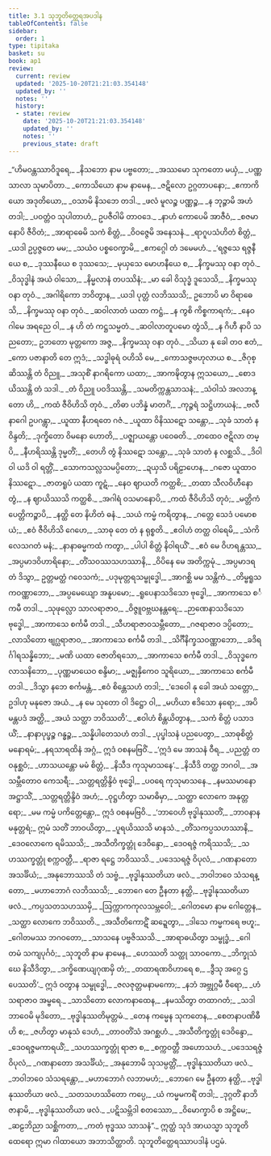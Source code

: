 ```yaml
---
title: 3.1 သုဘူတိတ္ထေရအပဒါန
tableOfContents: false
sidebar:
  order: 1
type: tipitaka
basket: su
book: ap1
review:
  current: review
  updated: '2025-10-20T21:21:03.354148'
  updated_by: ''
  notes: ''
  history:
  - state: review
    date: '2025-10-20T21:21:03.354148'
    updated_by: ''
    notes: ''
    previous_state: draft
---
```



<DynamicBreadcrumb />


<ReviewStatus review={frontmatter.review} showDetails={true} />

<HypothesisAnnotation frontmatter={frontmatter} />

<Division number="1" book="ap1" e="ch" v="20" p="74">

<Paragraph number="860" type="verses" book="ap1">
_“ဟိမဝန္တဿာဝိဒူရေ,_  
_နိသဘော နာမ ပဗ္ဗတော;_  
_အဿမော သုကတော မယှံ,_  
_ပဏ္ဏသာလာ သုမာပိတာ._  

</Paragraph>

</Division>
<Division number="2" book="ap1" e="ch" v="20" p="74">

<Paragraph number="861" type="verses" book="ap1">
_ကောသိယော နာမ နာမေန,_  
_ဇဋိလော ဥဂ္ဂတာပနော;_  
_ဧကာကိယော အဒုတိယော,_  
_ဝသာမိ နိသဘေ တဒါ._  

</Paragraph>

</Division>
<Division number="3" book="ap1" e="ch" v="20" p="74">

<Paragraph number="862" type="verses" book="ap1">
_ဖလံ မူလဉ္စ ပဏ္ဏဉ္စ,_  
_န ဘုဉ္ဇာမိ အဟံ တဒါ;_  
_ပဝတ္တံဝ သုပါတာဟံ,_  
ဥပဇီဝါမိ တာဝဒေ._  

</Paragraph>

</Division>
<Division number="4" book="ap1" e="ch" v="20" p="74">

<Paragraph number="863" type="verses" book="ap1">
_နာဟံ ကောပေမိ အာဇီဝံ,_  
_စဇမာနောပိ ဇီဝိတံ;_  
_အာရာဓေမိ သကံ စိတ္တံ,_  
_ဝိဝဇ္ဇေမိ အနေသနံ._  

</Paragraph>

</Division>
<Division number="5" book="ap1" e="ch" v="20" p="74">

<Paragraph number="864" type="verses" book="ap1">
_ရာဂူပသံဟိတံ စိတ္တံ,_  
_ယဒါ ဥပ္ပဇ္ဇတေ မမ;_  
_သယံဝ ပစ္စဝေက္ခာမိ,_  
_ဧကဂ္ဂေါ တံ ဒမေမဟံ._  

</Paragraph>

</Division>
<Division number="6" book="ap1" e="ch" v="20" p="74">

<Paragraph number="865" type="verses" book="ap1">
_‘ရဇ္ဇသေ ရဇ္ဇနီယေ စ,_  
_ဒုဿနီယေ စ ဒုဿသေ;_  
_မုယှသေ မောဟနီယေ စ,_  
_နိက္ခမဿု ဝနာ တုဝံ._  

</Paragraph>

</Division>
<Division number="7" book="ap1" e="ch" v="20" p="74">

<Paragraph number="866" type="verses" book="ap1">
_ဝိသုဒ္ဓါနံ အယံ ဝါသော,_  
_နိမ္မလာနံ တပဿိနံ;_  
_မာ ခေါ ဝိသုဒ္ဓံ ဒူသေသိ,_  
_နိက္ခမဿု ဝနာ တုဝံ._  

</Paragraph>

</Division>
<Division number="8" book="ap1" e="ch" v="20" p="74">

<Paragraph number="867" type="verses" book="ap1">
_အဂါရိကော ဘဝိတွာန,_  
_ယဒါ ပုတ္တံ လဘိဿသိ;_  
ဥဘောပိ မာ ဝိရာဓေသိ,_  
_နိက္ခမဿု ဝနာ တုဝံ._  

</Paragraph>

</Division>
<Division number="9" book="ap1" e="ch" v="20" p="74">

<Paragraph number="868" type="verses" book="ap1">
_ဆဝါလာတံ ယထာ ကဋ္ဌံ,_  
_န ကွစိ ကိစ္စကာရကံ;_  
_နေဝ ဂါမေ အရညေ ဝါ,_  
_န ဟိ တံ ကဋ္ဌသမ္မတံ._  

</Paragraph>

</Division>
<Division number="10" book="ap1" e="ch" v="20" p="74">

<Paragraph number="869" type="verses" book="ap1">
_ဆဝါလာတူပမော တွံသိ,_  
_န ဂိဟီ နာပိ သညတော;_  
ဥဘတော မုတ္တကော အဇ္ဇ,_  
_နိက္ခမဿု ဝနာ တုဝံ._  

</Paragraph>

</Division>
<Division number="11" book="ap1" e="ch" v="20" p="74">

<Paragraph number="870" type="verses" book="ap1">
_သိယာ နု ခေါ တဝ ဧတံ,_  
_ကော ပဇာနာတိ တေ ဣဒံ;_  
_သဒ္ဓါဓုရံ ဝဟိသိ မေ,_  
_ကောသဇ္ဇဗဟုလာယ စ._  

</Paragraph>

</Division>
<Division number="12" book="ap1" e="ch" v="20" p="75">

<Paragraph number="871" type="verses" book="ap1">
_ဇိဂုစ္ဆိဿန္တိ တံ ဝိညူ,_  
_အသုစိံ နာဂရိကော ယထာ;_  
_အာကဍ္ဎိတွာန ဣသယော,_  
_စောဒယိဿန္တိ တံ သဒါ._  

</Paragraph>

</Division>
<Division number="13" book="ap1" e="ch" v="20" p="75">

<Paragraph number="872" type="verses" book="ap1">
_တံ ဝိညူ ပဝဒိဿန္တိ,_  
_သမတိက္ကန္တသာသနံ;_  
_သံဝါသံ အလဘန္တော ဟိ,_  
_ကထံ ဇီဝိဟိသိ တုဝံ._  

</Paragraph>

</Division>
<Division number="14" book="ap1" e="ch" v="20" p="75">

<Paragraph number="873" type="verses" book="ap1">
_တိဓာ ပဘိန္နံ မာတင်္ဂံ,_  
_ကုဉ္ဇရံ သဋ္ဌိဟာယနံ;_  
_ဗလီ နာဂေါ ဥပဂန္တွာ,_  
_ယူထာ နီဟရတေ ဂဇံ._  

</Paragraph>

</Division>
<Division number="15" book="ap1" e="ch" v="20" p="75">

<Paragraph number="874" type="verses" book="ap1">
_ယူထာ ဝိနိဿဋော သန္တော,_  
_သုခံ သာတံ န ဝိန္ဒတိ;_  
_ဒုက္ခိတော ဝိမနော ဟောတိ,_  
_ပဇ္ဈာယန္တော ပဝေဓတိ._  

</Paragraph>

</Division>
<Division number="16" book="ap1" e="ch" v="20" p="75">

<Paragraph number="875" type="verses" book="ap1">
_တထေဝ ဇဋိလာ တမ္ပိ,_  
_နီဟရိဿန္တိ ဒုမ္မတိံ;_  
_တေဟိ တွံ နိဿဋော သန္တော,_  
_သုခံ သာတံ န လစ္ဆသိ._  

</Paragraph>

</Division>
<Division number="17" book="ap1" e="ch" v="20" p="75">

<Paragraph number="876" type="verses" book="ap1">
_ဒိဝါ ဝါ ယဒိ ဝါ ရတ္တိံ,_  
_သောကသလ္လသမပ္ပိတော;_  
_ဍယှသိ ပရိဠာဟေန,_  
_ဂဇော ယူထာဝ နိဿဋော._  

</Paragraph>

</Division>
<Division number="18" book="ap1" e="ch" v="20" p="75">

<Paragraph number="877" type="verses" book="ap1">
_ဇာတရူပံ ယထာ ကူဋံ,_  
_နေဝ ဈာယတိ ကတ္ထစိ;_  
_တထာ သီလဝိဟီနော တွံ,_  
_န ဈာယိဿသိ ကတ္ထစိ._  

</Paragraph>

</Division>
<Division number="19" book="ap1" e="ch" v="20" p="75">

<Paragraph number="878" type="verses" book="ap1">
_အဂါရံ ဝသမာနောပိ,_  
_ကထံ ဇီဝိဟိသိ တုဝံ;_  
_မတ္တိကံ ပေတ္တိကဉ္စာပိ,_  
_နတ္ထိ တေ နိဟိတံ ဓနံ._  

</Paragraph>

</Division>
<Division number="20" book="ap1" e="ch" v="20" p="75">

<Paragraph number="879" type="verses" book="ap1">
_သယံ ကမ္မံ ကရိတွာန,_  
_ဂတ္တေ သေဒံ ပမောစယံ;_  
_ဧဝံ ဇီဝိဟိသိ ဂေဟေ,_  
_သာဓု တေ တံ န ရုစ္စတိ._  

</Paragraph>

</Division>
<Division number="21" book="ap1" e="ch" v="20" p="75">

<Paragraph number="880" type="verses" book="ap1">
_ဧဝါဟံ တတ္ထ ဝါရေမိ,_  
_သံကိလေသဂတံ မနံ;_  
_နာနာဓမ္မကထံ ကတွာ,_  
_ပါပါ စိတ္တံ နိဝါရယိံ’._  

</Paragraph>

</Division>
<Division number="22" book="ap1" e="ch" v="20" p="75">

<Paragraph number="881" type="verses" book="ap1">
_ဧဝံ မေ ဝိဟရန္တဿ,_  
_အပ္ပမာဒဝိဟာရိနော;_  
_တိံသဝဿသဟဿာနိ,_  
_ဝိပိနေ မေ အတိက္ကမုံ._  

</Paragraph>

</Division>
<Division number="23" book="ap1" e="ch" v="20" p="75">

<Paragraph number="882" type="verses" book="ap1">
_အပ္ပမာဒရတံ ဒိသွာ,_  
ဥတ္တမတ္ထံ ဂဝေသကံ;_  
_ပဒုမုတ္တရသမ္ဗုဒ္ဓေါ,_  
_အာဂစ္ဆိ မမ သန္တိကံ._  

</Paragraph>

</Division>
<Division number="24" book="ap1" e="ch" v="20" p="75">

<Paragraph number="883" type="verses" book="ap1">
_တိမ္ဗရူသကဝဏ္ဏာဘော,_  
_အပ္ပမေယျော အနူပမော;_  
_ရူပေနာသဒိသော ဗုဒ္ဓေါ,_  
_အာကာသေ စင်္ကမီ တဒါ._  

</Paragraph>

</Division>
<Division number="25" book="ap1" e="ch" v="20" p="76">

<Paragraph number="884" type="verses" book="ap1">
_သုဖုလ္လော သာလရာဇာဝ,_  
_ဝိဇ္ဇူဝဗ္ဘဃနန္တရေ;_  
_ဉာဏေနာသဒိသော ဗုဒ္ဓေါ,_  
_အာကာသေ စင်္ကမီ တဒါ._  

</Paragraph>

</Division>
<Division number="26" book="ap1" e="ch" v="20" p="76">

<Paragraph number="885" type="verses" book="ap1">
_သီဟရာဇာဝသမ္ဘီတော,_  
_ဂဇရာဇာဝ ဒပ္ပိတော;_  
_လာသိတော ဗျဂ္ဃရာဇာဝ,_  
_အာကာသေ စင်္ကမီ တဒါ._  

</Paragraph>

</Division>
<Division number="27" book="ap1" e="ch" v="20" p="76">

<Paragraph number="886" type="verses" book="ap1">
_သိင်္ဂီနိက္ခသဝဏ္ဏာဘော,_  
_ခဒိရင်္ဂါရသန္နိဘော;_  
_မဏိ ယထာ ဇောတိရသော,_  
_အာကာသေ စင်္ကမီ တဒါ._  

</Paragraph>

</Division>
<Division number="28" book="ap1" e="ch" v="20" p="76">

<Paragraph number="887" type="verses" book="ap1">
_ဝိသုဒ္ဓကေလာသနိဘော,_  
_ပုဏ္ဏမာယေဝ စန္ဒိမာ;_  
_မဇ္ဈနှိကေဝ သူရိယော,_  
_အာကာသေ စင်္ကမီ တဒါ._  

</Paragraph>

</Division>
<Division number="29" book="ap1" e="ch" v="20" p="76">

<Paragraph number="888" type="verses" book="ap1">
_ဒိသွာ နဘေ စင်္ကမန္တံ,_  
_ဧဝံ စိန္တေသဟံ တဒါ;_  
_‘ဒေဝေါ နု ခေါ အယံ သတ္တော,_  
ဥဒါဟု မနုဇော အယံ._  

</Paragraph>

</Division>
<Division number="30" book="ap1" e="ch" v="20" p="76">

<Paragraph number="889" type="verses" book="ap1">
_န မေ သုတော ဝါ ဒိဋ္ဌော ဝါ,_  
_မဟိယာ ဧဒိသော နရော;_  
_အပိ မန္တပဒံ အတ္ထိ,_  
_အယံ သတ္ထာ ဘဝိဿတိ’._  

</Paragraph>

</Division>
<Division number="31" book="ap1" e="ch" v="20" p="76">

<Paragraph number="890" type="verses" book="ap1">
_ဧဝါဟံ စိန္တယိတွာန,_  
_သကံ စိတ္တံ ပသာဒယိံ;_  
_နာနာပုပ္ဖဉ္စ ဂန္ဓဉ္စ,_  
_သန္နိပါတေသဟံ တဒါ._  

</Paragraph>

</Division>
<Division number="32" book="ap1" e="ch" v="20" p="76">

<Paragraph number="891" type="verses" book="ap1">
_ပုပ္ဖါသနံ ပညပေတွာ,_  
_သာဓုစိတ္တံ မနောရမံ;_  
_နရသာရထိနံ အဂ္ဂံ,_  
ဣဒံ ဝစနမဗြဝိံ._  

</Paragraph>

</Division>
<Division number="33" book="ap1" e="ch" v="20" p="76">

<Paragraph number="892" type="verses" book="ap1">
_‘ဣဒံ မေ အာသနံ ဝီရ,_  
_ပညတ္တံ တဝနုစ္ဆဝံ;_  
_ဟာသယန္တော မမံ စိတ္တံ,_  
_နိသီဒ ကုသုမာသနေ’._  

</Paragraph>

</Division>
<Division number="34" book="ap1" e="ch" v="20" p="76">

<Paragraph number="893" type="verses" book="ap1">
_နိသီဒိ တတ္ထ ဘဂဝါ,_  
_အသမ္ဘီတောဝ ကေသရီ;_  
_သတ္တရတ္တိန္ဒိဝံ ဗုဒ္ဓေါ,_  
_ပဝရေ ကုသုမာသနေ._  

</Paragraph>

</Division>
<Division number="35" book="ap1" e="ch" v="20" p="76">

<Paragraph number="894" type="verses" book="ap1">
_နမဿမာနော အဋ္ဌာသိံ,_  
_သတ္တရတ္တိန္ဒိဝံ အဟံ;_  
_ဝုဋ္ဌဟိတွာ သမာဓိမှာ,_  
_သတ္ထာ လောကေ အနုတ္တရော;_  
_မမ ကမ္မံ ပကိတ္တေန္တော,_  
ဣဒံ ဝစနမဗြဝိ._  

</Paragraph>

</Division>
<Division number="36" book="ap1" e="ch" v="20" p="76">

<Paragraph number="895" type="verses" book="ap1">
_‘ဘာဝေဟိ ဗုဒ္ဓါနုဿတိံ,_  
_ဘာဝနာနမနုတ္တရံ;_  
ဣမံ သတိံ ဘာဝယိတွာ,_  
_ပူရယိဿသိ မာနသံ._  

</Paragraph>

</Division>
<Division number="37" book="ap1" e="ch" v="20" p="76">

<Paragraph number="896" type="verses" book="ap1">
_တိံသကပ္ပသဟဿာနိ,_  
_ဒေဝလောကေ ရမိဿသိ;_  
_အသီတိက္ခတ္တုံ ဒေဝိန္ဒော,_  
_ဒေဝရဇ္ဇံ ကရိဿသိ;_  
_သဟဿက္ခတ္တုံ စက္ကဝတ္တီ,_  
_ရာဇာ ရဋ္ဌေ ဘဝိဿသိ._  

</Paragraph>

</Division>
<Division number="38" book="ap1" e="ch" v="20" p="77">

<Paragraph number="897" type="verses" book="ap1">
_ပဒေသရဇ္ဇံ ဝိပုလံ,_  
_ဂဏနာတော အသင်္ခိယံ;_  
_အနုဘောဿသိ တံ သဗ္ဗံ,_  
_ဗုဒ္ဓါနုဿတိယာ ဖလံ._  

</Paragraph>

</Division>
<Division number="39" book="ap1" e="ch" v="20" p="77">

<Paragraph number="898" type="verses" book="ap1">
_ဘဝါဘဝေ သံသရန္တော,_  
_မဟာဘောဂံ လဘိဿသိ;_  
_ဘောဂေ တေ ဦနတာ နတ္ထိ,_  
_ဗုဒ္ဓါနုဿတိယာ ဖလံ._  

</Paragraph>

</Division>
<Division number="40" book="ap1" e="ch" v="20" p="77">

<Paragraph number="899" type="verses" book="ap1">
_ကပ္ပသတသဟဿမှိ,_  
_ဩက္ကာကကုလသမ္ဘဝေါ;_  
_ဂေါတမော နာမ ဂေါတ္တေန,_  
_သတ္ထာ လောကေ ဘဝိဿတိ._  

</Paragraph>

</Division>
<Division number="41" book="ap1" e="ch" v="20" p="77">

<Paragraph number="900" type="verses" book="ap1">
_အသီတိကောဋိံ ဆဍ္ဍေတွာ,_  
_ဒါသေ ကမ္မကရေ ဗဟူ;_  
_ဂေါတမဿ ဘဂဝတော,_  
_သာသနေ ပဗ္ဗဇိဿသိ._  

</Paragraph>

</Division>
<Division number="42" book="ap1" e="ch" v="20" p="77">

<Paragraph number="901" type="verses" book="ap1">
_အာရာဓယိတွာ သမ္ဗုဒ္ဓံ,_  
_ဂေါတမံ သကျပုင်္ဂဝံ;_  
_သုဘူတိ နာမ နာမေန,_  
_ဟေဿတိ သတ္ထု သာဝကော._  

</Paragraph>

</Division>
<Division number="43" book="ap1" e="ch" v="20" p="77">

<Paragraph number="902" type="verses" book="ap1">
_ဘိက္ခုသံဃေ နိသီဒိတွာ,_  
_ဒက္ခိဏေယျဂုဏမှိ တံ;_  
_တထာရဏဝိဟာရေ စ,_  
_ဒွီသု အဂ္ဂေ ဌပေဿတိ’._  

</Paragraph>

</Division>
<Division number="44" book="ap1" e="ch" v="20" p="77">

<Paragraph number="903" type="verses" book="ap1">
ဣဒံ ဝတွာန သမ္ဗုဒ္ဓေါ,_  
_ဇလဇုတ္တမနာမကော;_  
_နဘံ အဗ္ဘုဂ္ဂမီ ဝီရော,_  
_ဟံသရာဇာဝ အမ္ဗရေ._  

</Paragraph>

</Division>
<Division number="45" book="ap1" e="ch" v="20" p="77">

<Paragraph number="904" type="verses" book="ap1">
_သာသိတော လောကနာထေန,_  
_နမဿိတွာ တထာဂတံ;_  
_သဒါ ဘာဝေမိ မုဒိတော,_  
_ဗုဒ္ဓါနုဿတိမုတ္တမံ._  

</Paragraph>

</Division>
<Division number="46" book="ap1" e="ch" v="20" p="77">

<Paragraph number="905" type="verses" book="ap1">
_တေန ကမ္မေန သုကတေန,_  
_စေတနာပဏိဓီဟိ စ;_  
_ဇဟိတွာ မာနုသံ ဒေဟံ,_  
_တာဝတိံသံ အဂစ္ဆဟံ._  

</Paragraph>

</Division>
<Division number="47" book="ap1" e="ch" v="20" p="77">

<Paragraph number="906" type="verses" book="ap1">
_အသီတိက္ခတ္တုံ ဒေဝိန္ဒော,_  
_ဒေဝရဇ္ဇမကာရယိံ;_  
_သဟဿက္ခတ္တုံ ရာဇာ စ,_  
_စက္ကဝတ္တီ အဟောသဟံ._  

</Paragraph>

</Division>
<Division number="48" book="ap1" e="ch" v="20" p="77">

<Paragraph number="907" type="verses" book="ap1">
_ပဒေသရဇ္ဇံ ဝိပုလံ,_  
_ဂဏနာတော အသင်္ခိယံ;_  
_အနုဘောမိ သုသမ္ပတ္တိံ,_  
_ဗုဒ္ဓါနုဿတိယာ ဖလံ._  

</Paragraph>

</Division>
<Division number="49" book="ap1" e="ch" v="20" p="77">

<Paragraph number="908" type="verses" book="ap1">
_ဘဝါဘဝေ သံသရန္တော,_  
_မဟာဘောဂံ လဘာမဟံ;_  
_ဘောဂေ မေ ဦနတာ နတ္ထိ,_  
_ဗုဒ္ဓါနုဿတိယာ ဖလံ._  

</Paragraph>

</Division>
<Division number="50" book="ap1" e="ch" v="20" p="77">

<Paragraph number="909" type="verses" book="ap1">
_သတသဟဿိတော ကပ္ပေ,_  
_ယံ ကမ္မမကရိံ တဒါ;_  
_ဒုဂ္ဂတိံ နာဘိဇာနာမိ,_  
_ဗုဒ္ဓါနုဿတိယာ ဖလံ._  

</Paragraph>

</Division>
<Division number="51" book="ap1" e="ch" v="20" p="78">

<Paragraph number="910" type="verses" book="ap1">
_ပဋိသမ္ဘိဒါ စတဿော,_  
_ဝိမောက္ခာပိ စ အဋ္ဌိမေ;_  
_ဆဠဘိညာ သစ္ဆိကတာ,_  
_ကတံ ဗုဒ္ဓဿ သာသနံ”._  

</Paragraph>

<Paragraph number="911" book="ap1">
ဣတ္ထံ သုဒံ အာယသ္မာ သုဘူတိ ထေရော ဣမာ ဂါထာယော အဘာသိတ္ထာတိ.

</Paragraph>
</Division>

<Paragraph number="912" type="center" book="ap1">
သုဘူတိတ္ထေရဿာပဒါနံ ပဌမံ.
</Paragraph>
